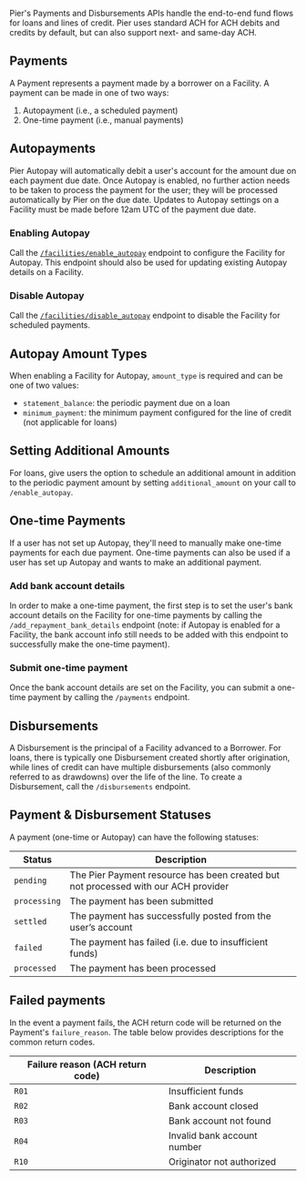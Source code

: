 Pier's Payments and Disbursements APIs handle the end-to-end fund flows for loans and lines of credit. Pier uses standard ACH for ACH debits and credits by default, but can also support next- and same-day ACH.

## Payments

A Payment represents a payment made by a borrower on a Facility. A payment can be made in one of two ways:

1. Autopayment (i.e., a scheduled payment)
2. One-time payment (i.e., manual payments)

## Autopayments

Pier Autopay will automatically debit a user's account for the amount due on each payment due date. Once Autopay is enabled, no further action needs to be taken to process the payment for the user; they will be processed automatically by Pier on the due date. Updates to Autopay settings on a Facility must be made before 12am UTC of the payment due date.

### Enabling Autopay

Call the [`/facilities/enable_autopay`](/api-reference/facilities/enable-autopay) endpoint to configure the Facility for Autopay. This endpoint should also be used for updating existing Autopay details on a Facility.

### Disable Autopay

Call the [`/facilities/disable_autopay`](/api-reference/facilities/disable-autopay) endpoint to disable the Facility for scheduled payments.

## Autopay Amount Types

When enabling a Facility for Autopay, `amount_type` is required and can be one of two values:
- `statement_balance`: the periodic payment due on a loan
- `minimum_payment`: the minimum payment configured for the line of credit (not applicable for loans)

## Setting Additional Amounts

For loans, give users the option to schedule an additional amount in addition to the periodic payment amount by setting `additional_amount` on your call to `/enable_autopay`.

## One-time Payments

If a user has not set up Autopay, they'll need to manually make one-time payments for each due payment. One-time payments can also be used if a user has set up Autopay and wants to make an additional payment.

### Add bank account details

In order to make a one-time payment, the first step is to set the user's bank account details on the Facility for one-time payments by calling the `/add_repayment_bank_details` endpoint (note: if Autopay is enabled for a Facility, the bank account info still needs to be added with this endpoint to successfully make the one-time payment).

### Submit one-time payment

Once the bank account details are set on the Facility, you can submit a one-time payment by calling the `/payments` endpoint.

## Disbursements

A Disbursement is the principal of a Facility advanced to a Borrower. For loans, there is typically one Disbursement created shortly after origination, while lines of credit can have multiple disbursements (also commonly referred to as drawdowns) over the life of the line. To create a Disbursement, call the `/disbursements` endpoint.

## Payment & Disbursement Statuses

A payment (one-time or Autopay) can have the following statuses:

| Status      | Description                                                      |
|-------------|------------------------------------------------------------------|
| `pending`   | The Pier Payment resource has been created but not processed with our ACH provider |
| `processing`| The payment has been submitted                                   |
| `settled`   | The payment has successfully posted from the user’s account      |
| `failed`    | The payment has failed (i.e. due to insufficient funds)          |
| `processed` | The payment has been processed                                   |

## Failed payments

In the event a payment fails, the ACH return code will be returned on the Payment's `failure_reason`. The table below provides descriptions for the common return codes.

| Failure reason (ACH return code) | Description                |
|----------------------------------|----------------------------|
| `R01`                            | Insufficient funds         |
| `R02`                            | Bank account closed        |
| `R03`                            | Bank account not found     |
| `R04`                            | Invalid bank account number|
| `R10`                            | Originator not authorized  |
